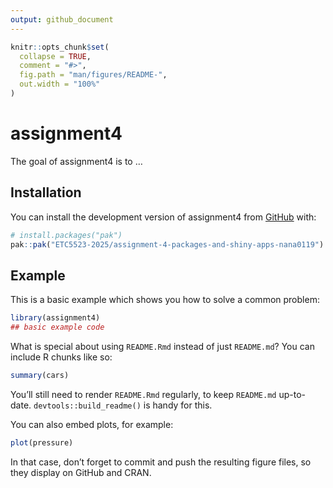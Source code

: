 ```yaml
---
output: github_document
---
```


<!-- README.md is generated from README.Rmd. Please edit that file -->

```r
knitr::opts_chunk$set(
  collapse = TRUE,
  comment = "#>",
  fig.path = "man/figures/README-",
  out.width = "100%"
)
```

# assignment4

<!-- badges: start -->
<!-- badges: end -->

The goal of assignment4 is to ...

## Installation

You can install the development version of assignment4 from [GitHub](https://github.com/) with:

``` r
# install.packages("pak")
pak::pak("ETC5523-2025/assignment-4-packages-and-shiny-apps-nana0119")
```

## Example

This is a basic example which shows you how to solve a common problem:

```r
library(assignment4)
## basic example code
```

What is special about using `README.Rmd` instead of just `README.md`? You can include R chunks like so:

```r
summary(cars)
```

You'll still need to render `README.Rmd` regularly, to keep `README.md` up-to-date. `devtools::build_readme()` is handy for this.

You can also embed plots, for example:

```r
plot(pressure)
```

In that case, don't forget to commit and push the resulting figure files, so they display on GitHub and CRAN.
